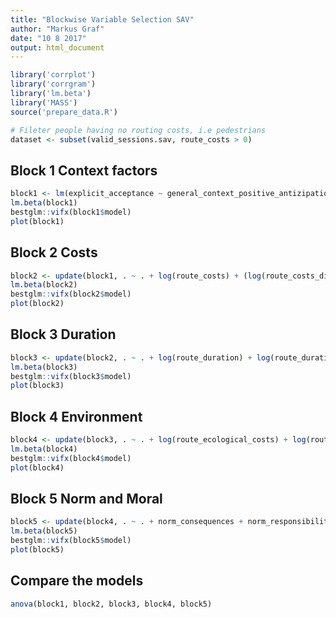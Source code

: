 ```yaml
---
title: "Blockwise Variable Selection SAV"
author: "Markus Graf"
date: "10 8 2017"
output: html_document
---
```

```r
library('corrplot')
library('corrgram')
library('lm.beta')
library('MASS')
source('prepare_data.R')

# Fileter people having no routing costs, i.e pedestrians
dataset <- subset(valid_sessions.sav, route_costs > 0)
```

## Block 1 Context factors
```r
block1 <- lm(explicit_acceptance ~ general_context_positive_antizipation + general_context_autonomy + general_context_aversion + general_context_driving_enjoyment, data=dataset);summary.lm(block1)
lm.beta(block1)
bestglm::vifx(block1$model)
plot(block1)
```

## Block 2 Costs
```r
block2 <- update(block1, . ~ . + log(route_costs) + (log(route_costs_difference + (min(dataset$route_costs_difference)*-1)+1) +  questionnaire_apf_feelings_costs));summary.lm(block2)
lm.beta(block2)
bestglm::vifx(block2$model)
plot(block2)
```

## Block 3 Duration
```r
block3 <- update(block2, . ~ . + log(route_duration) + log(route_duration_difference + (min(dataset$route_duration_difference)*-1)+1) + questionnaire_apf_feelings_duration);summary.lm(block3)
lm.beta(block3)
bestglm::vifx(block3$model)
plot(block3)
```

## Block 4 Environment
```r
block4 <- update(block3, . ~ . + log(route_ecological_costs) + log(route_ecological_costs_difference + (min(dataset$route_ecological_costs_difference)*-1)+1) + questionnaire_apf_feelings_ecology);summary.lm(block4)
lm.beta(block4)
bestglm::vifx(block4$model)
plot(block4)
```

## Block 5 Norm and Moral
```r
block5 <- update(block4, . ~ . + norm_consequences + norm_responsibility + norm_personality);summary.lm(block5)
lm.beta(block5)
bestglm::vifx(block5$model)
plot(block5)
```

## Compare the models
```r
anova(block1, block2, block3, block4, block5)
```
